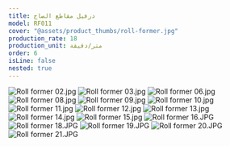 ```yaml
---
title: درفيل مقاطع الصاج
model: RF011
cover: "@assets/product_thumbs/roll-former.jpg"
production_rate: 18
production_unit: متر/دقيقة
order: 6
isLine: false
nested: true
---
```



<ProductTabs />

![Roll former 02.jpg](@assets/article_images/roll-former/roll-former-02.jpg)
![Roll former 03.jpg](@assets/article_images/roll-former/roll-former-03.jpg)
![Roll former 06.jpg](@assets/article_images/roll-former/roll-former-06.jpg)
![Roll former 08.jpg](@assets/article_images/roll-former/roll-former-08.jpg)
![Roll former 09.jpg](@assets/article_images/roll-former/roll-former-09.jpg)
![Roll former 10.jpg](@assets/article_images/roll-former/roll-former-10.jpg)
![Roll former 11.jpg](@assets/article_images/roll-former/roll-former-11.jpg)
![Roll former 12.jpg](@assets/article_images/roll-former/roll-former-12.jpg)
![Roll former 13.jpg](@assets/article_images/roll-former/roll-former-13.jpg)
![Roll former 14.jpg](@assets/article_images/roll-former/roll-former-14.jpg)
![Roll former 15.jpg](@assets/article_images/roll-former/roll-former-15.jpg)
![Roll former 16.JPG](@assets/article_images/roll-former/roll-former-16.JPG)
![Roll former 18.JPG](@assets/article_images/roll-former/roll-former-18.JPG)
![Roll former 19.JPG](@assets/article_images/roll-former/roll-former-19.JPG)
![Roll former 20.JPG](@assets/article_images/roll-former/roll-former-20.JPG)
![Roll former 21.JPG](@assets/article_images/roll-former/roll-former-21.JPG)
